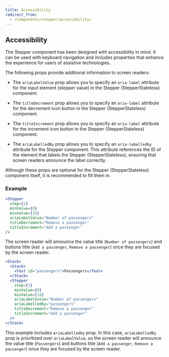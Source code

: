 ```yaml
---
title: Accessibility
redirect_from:
  - /components/stepper/accessibility/
---
```


## Accessibility

The Stepper component has been designed with accessibility in mind. It can be used with keyboard navigation and includes properties that enhance the experience for users of assistive technologies.

The following props provide additional information to screen readers:

- The `ariaLabelValue` prop allows you to specify an `aria-label` attribute for the input element (stepper value) in the Stepper (StepperStateless) component.

- The `titleDecrement` prop allows you to specify an `aria-label` attribute for the decrement icon button in the Stepper (StepperStateless) component.

- The `titleIncrement` prop allows you to specify an `aria-label` attribute for the increment icon button in the Stepper (StepperStateless) component.

- The `ariaLabelledBy` prop allows you to specify an `aria-labelledby` attribute for the Stepper component. This attribute references the ID of the element that labels the Stepper (StepperStateless), ensuring that screen readers announce the label correctly.

Although these props are optional for the Stepper (StepperStateless) component itself, it is recommended to fill them in.

### Example

```jsx
<Stepper
  step={1}
  minValue={0}
  minValue={10}
  ariaLabelValue="Number of passengers"
  titleDecrement="Remove a passenger"
  titleIncrement="Add a passenger"
/>
```

The screen reader will announce the value title (`Number of passengers`) and buttons title (`Add a passenger`, `Remove a passenger`) once they are focused by the screen reader.

```jsx
<Stack>
  <Stack>
    <Text id="passengers">Passengers</Text>
  </Stack>
  <Stepper
    step={1}
    minValue={0}
    minValue={10}
    ariaLabelValue="Number of passengers"
    ariaLabelledby="passengers"
    titleDecrement="Remove a passenger"
    titleIncrement="Add a passenger"
  />
</Stack>
```

This example includes `ariaLabelledby` prop. In this case, `ariaLabelledBy` prop is prioritized over `ariaLabelValue`, so the screen reader will announce the value title (`Passengers`) and buttons title (`Add a passenger`, `Remove a passenger`) once they are focused by the screen reader.
